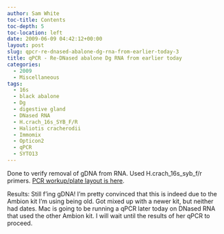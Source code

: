 ```yaml
---
author: Sam White
toc-title: Contents
toc-depth: 5
toc-location: left
date: 2009-06-09 04:42:12+00:00
layout: post
slug: qpcr-re-dnased-abalone-dg-rna-from-earlier-today-3
title: qPCR - Re-DNased abalone Dg RNA from earlier today
categories:
  - 2009
  - Miscellaneous
tags:
  - 16s
  - black abalone
  - Dg
  - digestive gland
  - DNased RNA
  - H.crach_16s_SYB_F/R
  - Haliotis cracherodii
  - Immomix
  - Opticon2
  - qPCR
  - SYTO13
---
```


Done to verify removal of gDNA from RNA. Used H.crach_16s_syb_f/r primers. [PCR workup/plate layout is here](https://eagle.fish.washington.edu/Arabidopsis/Notebook%20Workup%20Files/20090608-01.jpg).

Results: Still f'ing gDNA! I'm pretty convinced that this is indeed due to the Ambion kit I'm using being old. Got mixed up with a newer kit, but neither had dates. Mac is going to be running a qPCR later today on DNased RNA that used the other Ambion kit. I will wait until the results of her qPCR to proceed.
